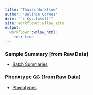 ```yaml
---
title: "Thaiss Workflow"
author: "Belinda Cornes"
date: "`r Sys.Date()`"
site: workflowr::wflow_site
output:
  workflowr::wflow_html:
    toc: true
---
```


### Sample Summary [from Raw Data]
* [Batch Summaries](summary.html)

### Phenotype QC [from Raw Data]
* [Phenotypes](phenotypes.html)